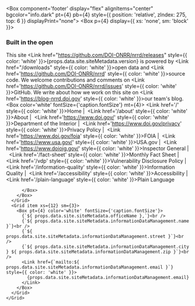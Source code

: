 <Box component='footer' display="flex" alignItems="center" bgcolor="info.dark" pt={4} pb={4} style={{ position: 'relative', zIndex: 275, top: 6 }} displayPrint="none">
  <Container maxWidth="lg">
    <Grid container>
      <Grid item xs={12} sm={2}>
        <Box p={4} display={{ xs: 'none', sm: 'block' }}>
          <DoiLogoImg></DoiLogoImg>
        </Box>
      </Grid>
      <Grid item xs={12} sm={7}>
        <Box color="white">
          <h3>Built in the open</h3>
          <Box mr={4}>
This site <Link href="https://github.com/DOI-ONRR/nrrd/releases" style={{ color: 'white' }}>{props.data.site.siteMetadata.version}</Link> is powered by <Link href="/downloads" style={{ color: 'white' }}>open data</Link> and <Link href='https://github.com/DOI-ONRR/nrrd' style={{ color: 'white' }}>source code</Link>. We welcome contributions
and comments on <Link href='https://github.com/DOI-ONRR/nrrd/issues' style={{ color: 'white' }}>GitHub</Link>. We write about how we work on this
site on <Link href='https://blog-nrrd.doi.gov' style={{ color: 'white' }}>our team's blog</Link>.
          </Box>
          <Box color='white' fontSize={'caption.fontSize'} mt={4}>
            <Link href='/' style={{ color: 'white' }}>Home</Link>&nbsp;|&nbsp;
            <Link href='/about' style={{ color: 'white' }}>About</Link>&nbsp;|&nbsp;
            <Link href='https://www.doi.gov/' style={{ color: 'white' }}>Department of the Interior</Link>&nbsp;|&nbsp;
            <Link href='https://www.doi.gov/privacy' style={{ color: 'white' }}>Privacy Policy</Link>&nbsp;|&nbsp;
            <Link href='https://www.doi.gov/foia' style={{ color: 'white' }}>FOIA</Link>&nbsp;|&nbsp;
            <Link href='https://www.usa.gov/' style={{ color: 'white' }}>USA.gov</Link>&nbsp;|&nbsp;
            <Link href='https://www.doioig.gov/' style={{ color: 'white' }}>Inspector General</Link>&nbsp;|&nbsp;
            <Link href='/fact-sheet' style={{ color: 'white' }}>Monthly Fact Sheet</Link>&nbsp;|&nbsp;
            <Link href='/vdp' style={{ color: 'white' }}>Vulnerability Disclosure Policy</Link>&nbsp;|&nbsp;
            <Link href='/information-quality' style={{ color: 'white' }}>Information Quality</Link>&nbsp;|&nbsp;
            <Link href='/accessibility' style={{ color: 'white' }}>Accessibility</Link>&nbsp;|&nbsp;
            <Link href='/plain-language' style={{ color: 'white' }}>Plain Language</Link>
            
            
          </Box>
        </Box>
      </Grid>
      <Grid item xs={12} sm={3}>
        <Box pt={4} color='white' fontSize={'caption.fontSize'}>
          {`${ props.data.site.siteMetadata.officeName },`}<br />
          {`${ props.data.site.siteMetadata.informationDataManagement.name }`}<br />
          {`${ props.data.site.siteMetadata.informationDataManagement.street }`}<br />
          {`${ props.data.site.siteMetadata.informationDataManagement.city } ${ props.data.site.siteMetadata.informationDataManagement.zip }`}<br />
          <Link href={`mailto:${ props.data.site.siteMetadata.informationDataManagement.email }`} style={{ color: 'white' }}>
            {props.data.site.siteMetadata.informationDataManagement.email}
          </Link>
        </Box>
      </Grid>
    </Grid>
  </Container>
</Box>
